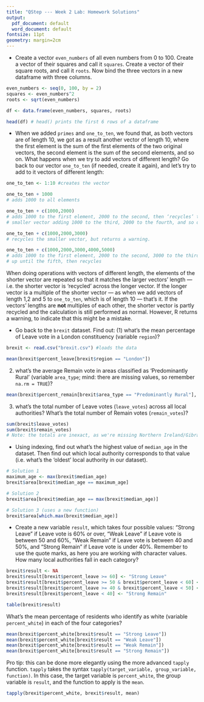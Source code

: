 ```yaml
---
title: "QStep --- Week 2 Lab: Homework Solutions"
output:
  pdf_document: default
  word_document: default
fontsize: 11pt
geometry: margin=2cm
---
```


* Create a vector `even_numbers` of all even numbers from 0 to 100. Create a vector of their squares and call it `squares`. Create a vector of their square roots, and call it `roots`. Now bind the three vectors in a new dataframe with three columns.

```r

even_numbers <- seq(0, 100, by = 2)
squares <- even_numbers^2
roots <- sqrt(even_numbers)

df <- data.frame(even_numbers, squares, roots)

head(df) # head() prints the first 6 rows of a dataframe

```


* When we added `primes` and `one_to_ten`, we found that, as both vectors are of length 10, we got as a result another vector of length 10, where the first element is the sum of the first elements of the two original vectors, the second element is the sum of the second elements, and so on. What happens when we try to add vectors of different length? Go back to our vector `one_to_ten` (if needed, create it again), and let's try to add to it vectors of different length:


```r

one_to_ten <- 1:10 #creates the vector
```
```r
one_to_ten + 1000
# adds 1000 to all elements
```

```r
one_to_ten + c(1000,2000)
# adds 1000 to the first element, 2000 to the second, then ‘recycles’ the 
# smaller vector adding 1000 to the third, 2000 to the fourth, and so on.
```

```r
one_to_ten + c(1000,2000,3000)
# recycles the smaller vector, but returns a warning. 
```

```r
one_to_ten + c(1000,2000,3000,4000,5000)
# adds 1000 to the first element, 2000 to the second, 3000 to the third
# up until the fifth, then recycles 
```

When doing operations with vectors of different length, the elements of the shorter vector are repeated so that it matches the larger vectors' length --- i.e. the shorter vector is ‘recycled’ across the longer vector. If the longer vector is a multiple of the shorter vector --- as when we add vectors of length 1,2 and 5 to `one_to_ten`, which is of length 10 --- that's it. If the vectors' lengths are **not** multiples of each other, the shorter vector is partly recycled and the calculation is still performed as normal. However, R returns a warning, to indicate that this might be a mistake. 

* Go back to the `brexit` dataset. Find out: (1) what's the mean percentage of Leave vote in a London constituency (variable `region`)? 
```r
brexit <- read.csv("brexit.csv") #loads the data

mean(brexit$percent_leave[brexit$region == "London"])
```
(2) what's the average Remain vote in areas classified as ‘Predominantly Rural’ (variable `area_type`; mind: there are missing values, so remember `na.rm = TRUE`)?
```r
mean(brexit$percent_remain[brexit$area_type == "Predominantly Rural"], na.rm = TRUE)
```
(3) what's the total number of Leave votes (`leave_votes`) across all local authorities? What's the total number of Remain votes (`remain_votes`)? 
```r
sum(brexit$leave_votes)
sum(brexit$remain_votes)
# Note: the totals are inexact, as we're missing Northern Ireland/Gibraltar
```

* Using indexing, find out what's the highest value of `median_age` in the dataset. Then find out which local authority corresponds to that value (i.e. what's the ‘oldest’ local authority in our dataset). 

```r
# Solution 1
maximum_age <- max(brexit$median_age)
brexit$area[brexit$median_age == maximum_age]

# Solution 2
brexit$area[brexit$median_age == max(brexit$median_age)]

# Solution 3 (uses a new function)
brexit$area[which.max(brexit$median_age)]

```

* Create a new variable `result`, which takes four possible values: "Strong Leave" if Leave vote is 60% or over, "Weak Leave" if Leave vote is between 50 and 60%, "Weak Remain" if Leave vote is between 40 and 50%, and "Strong Remain" if Leave vote is under 40%. Remember to use the quote marks, as here you are working with character values. How many local authorities fall in each category? 

```r
brexit$result <- NA
brexit$result[brexit$percent_leave >= 60] <- "Strong Leave"
brexit$result[brexit$percent_leave >= 50 & brexit$percent_leave < 60] <- "Weak Leave"
brexit$result[brexit$percent_leave >= 40 & brexit$percent_leave < 50] <- "Weak Remain"
brexit$result[brexit$percent_leave < 40] <- "Strong Remain"

table(brexit$result)
```

What's the mean percentage of residents who identify as white (variable `percent_white`) in each of the four categories?

```r
mean(brexit$percent_white[brexit$result == "Strong Leave"])
mean(brexit$percent_white[brexit$result == "Weak Leave"])
mean(brexit$percent_white[brexit$result == "Weak Remain"])
mean(brexit$percent_white[brexit$result == "Strong Remain"])
```

Pro tip: this can be done more elegantly using the more advanced `tapply` function. `tapply` takes the syntax `tapply(target_variable, group_variable, function)`. In this case, the target variable is `percent_white`, the group variable is `result`, and the function to apply is the `mean`.

```r
tapply(brexit$percent_white, brexit$result, mean)
```
